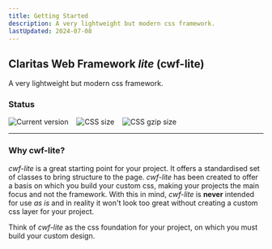 ```yaml
---
title: Getting Started
description: A very lightweight but modern css framework.
lastUpdated: 2024-07-08
---
```


## Claritas Web Framework _lite_ (cwf-lite)

A very lightweight but modern css framework.

### Status

<div style="display: flex; gap: 1rem;">
  <img src="https://badgen.net/badge/Version/1.0.9/green" alt="Current version" style="margin: 0;" />
  <img src="https://badgen.net/badge/CSS size/342.02 kB/yellow" alt="CSS size" style="margin: 0;" />
  <img src="https://badgen.net/badge/CSS gzip size/24.13 kB/green" alt="CSS gzip size" style="margin: 0;" />
</div>

<hr />

### Why cwf-lite?

_cwf-lite_ is a great starting point for your project. It offers a standardised set of classes to bring structure to the page.
_cwf-lite_ has been created to offer a basis on which you build your custom css, making your projects the main focus and not the framework.
With this in mind, _cwf-lite_ is **never** intended for use _as is_ and in reality it won't look too great without creating a custom css layer for your project.

Think of _cwf-lite_ as the css foundation for your project, on which you must build your custom design.